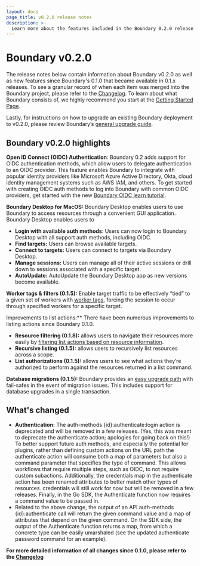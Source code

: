 ```yaml
---
layout: docs
page_title: v0.2.0 release notes
description: >-
  Learn more about the features included in the Boundary 0.2.0 release and discover what has changed.
---
```


# Boundary v0.2.0

The release notes below contain information about Boundary v0.2.0 as well as new features since Boundary's 0.1.0 that became available in 0.1.x releases. To see a granular record of when each item was merged into the Boundary project, please refer to the [Changelog](https://github.com/hashicorp/boundary/blob/main/CHANGELOG.md). To learn about what Boundary consists of, we highly recommend you start at the [Getting Started Page](/boundary/docs/getting-started).

Lastly, for instructions on how to upgrade an existing Boundary deployment to v0.2.0, please review Boundary’s [general upgrade guide](/boundary/tutorials/oss-configuration/upgrade-version).

## Boundary v0.2.0 highlights

**Open ID Connect (OIDC) Authentication**: Boundary 0.2 adds support for OIDC authentication methods, which allow users to delegate authentication to an OIDC provider.
This feature enables Boundary to integrate with popular identity providers like Microsoft Azure Active Directory, Okta,
cloud identity management systems such as AWS IAM, and others. To get started with creating OIDC auth methods to log into Boundary with common OIDC providers,
get started with the new [Boundary OIDC learn tutorial](/boundary/tutorials).

**Boundary Desktop for MacOS:** Boundary Desktop enables users to use Boundary to access resources through a convenient GUI application. Boundary Desktop enables users to

- **Login with available auth methods**: Users can now login to Boundary Desktop with all support auth methods, including OIDC.
- **Find targets:** Users can browse available targets.
- **Connect to targets:** Users can connect to targets via Boundary Desktop.
- **Manage sessions:** Users can manage all of their active sessions or drill down to sessions associated with a specific target.
- **AutoUpdate:** AutoUpdate the Boundary Desktop app as new versions become available.

**Worker tags & filters (0.1.5):** Enable target traffic to be effectively “tied” to a given set of workers with [worker tags](/boundary/docs/concepts/filtering/worker-tags), forcing the session to occur through specified workers for a specific target.

Improvements to list actions:\*\* There have been numerous improvements to listing actions since Boundary 0.1.0.

- **Resource filtering (0.1.8):** allows users to navigate their resources more easily by [filtering list actions based on resource information](/boundary/docs/concepts/filtering/resource-listing).
- **Recursive listing (0.1.5):** allows users to recursively list resources across a scope.
- **List authorizations (0.1.5):** allows users to see what actions they’re authorized to perform against the resources returned in a list command.

**Database migrations (0.1.5):** Boundary provides an [easy upgrade path](/boundary/tutorials/oss-configuration/upgrade-version) with fail-safes in the event of migration issues.
This includes support for database upgrades in a single transaction.

## What's changed

- **Authentication:** The auth-methods \{id}:authenticate:login action is deprecated and will be removed in a few releases. (Yes, this was meant to deprecate the authenticate action; apologies for going back on this!) To better support future auth methods, and especially the potential for plugins, rather than defining custom actions on the URL path the authenticate action will consume both a map of parameters but also a command parameter that specifies the type of command. This allows workflows that require multiple steps, such as OIDC, to not require custom subactions. Additionally, the credentials map in the authenticate action has been renamed attributes to better match other types of resources. credentials will still work for now but will be removed in a few releases. Finally, in the Go SDK, the Authenticate function now requires a command value to be passed in.
- Related to the above change, the output of an API auth-methods \{id}:authenticate call will return the given command value and a map of attributes that depend on the given command. On the SDK side, the output of the Authenticate function returns a map, from which a concrete type can be easily umarshaled (see the updated authenticate password command for an example).

**For more detailed information of all changes since 0.1.0, please refer to the [Changelog](https://github.com/hashicorp/boundary/blob/main/CHANGELOG.md)**
